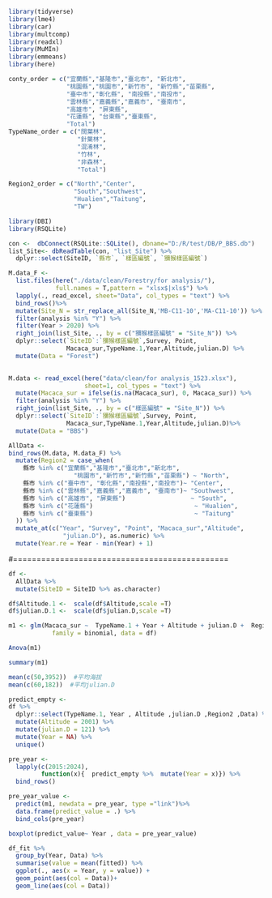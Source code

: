 ```r

library(tidyverse)
library(lme4)
library(car)
library(multcomp)
library(readxl)
library(MuMIn)
library(emmeans)
library(here)
```


```r
conty_order = c("宜蘭縣","基隆市","臺北市", "新北市",
                "桃園縣","桃園市","新竹市", "新竹縣","苗栗縣",
                "臺中市","彰化縣", "南投縣","南投市",
                "雲林縣","嘉義縣","嘉義市", "臺南市",
                "高雄市", "屏東縣",
                "花蓮縣", "台東縣","臺東縣",
                "Total")
TypeName_order = c("闊葉林",
                   "針葉林",
                   "混淆林",
                   "竹林",
                   "非森林",
                   "Total")

Region2_order = c("North","Center",
                  "South","Southwest",
                  "Hualien","Taitung",
                  "TW")
```

```r
library(DBI)
library(RSQLite)

con <-  dbConnect(RSQLite::SQLite(), dbname="D:/R/test/DB/P_BBS.db")
list_Site<- dbReadTable(con, "list_Site") %>% 
  dplyr::select(SiteID, `縣市`, `樣區編號`, `獼猴樣區編號`)
```


```r

M.data_F <- 
  list.files(here("./data/clean/Forestry/for analysis/"),
             full.names = T,pattern = "xlsx$|xls$") %>% 
  lapply(., read_excel, sheet="Data", col_types = "text") %>% 
  bind_rows()%>% 
  mutate(Site_N = str_replace_all(Site_N,'MB-C11-10','MA-C11-10')) %>% 
  filter(analysis %in% "Y") %>% 
  filter(Year > 2020) %>% 
  right_join(list_Site, ., by = c("獼猴樣區編號" = "Site_N")) %>% 
  dplyr::select(`SiteID`:`獼猴樣區編號`,Survey, Point,
                Macaca_sur,TypeName.1,Year,Altitude,julian.D) %>% 
  mutate(Data = "Forest")
  
```

```r
M.data <- read_excel(here("data/clean/for analysis_1523.xlsx"),
                     sheet=1, col_types = "text") %>% 
  mutate(Macaca_sur = ifelse(is.na(Macaca_sur), 0, Macaca_sur)) %>% 
  filter(analysis %in% "Y") %>% 
  right_join(list_Site, ., by = c("樣區編號" = "Site_N")) %>% 
  dplyr::select(`SiteID`:`獼猴樣區編號`,Survey, Point,
                Macaca_sur,TypeName.1,Year,Altitude,julian.D)%>% 
  mutate(Data = "BBS")
```


```r
AllData <- 
bind_rows(M.data, M.data_F) %>% 
  mutate(Region2 = case_when(
    縣市 %in% c("宜蘭縣","基隆市","臺北市","新北市",
                  "桃園市","新竹市","新竹縣","苗栗縣") ~ "North",
    縣市 %in% c("臺中市", "彰化縣","南投縣","南投市")~ "Center",
    縣市 %in% c("雲林縣","嘉義縣","嘉義市", "臺南市")~ "Southwest",
    縣市 %in% c("高雄市", "屏東縣")                  ~ "South",
    縣市 %in% c("花蓮縣")                            ~ "Hualien",
    縣市 %in% c("臺東縣")                            ~ "Taitung"
  )) %>% 
  mutate_at(c("Year", "Survey", "Point", "Macaca_sur","Altitude",
               "julian.D"), as.numeric) %>% 
  mutate(Year.re = Year - min(Year) + 1) 
```

#==============================================

```r
df <- 
  AllData %>% 
  mutate(SiteID = SiteID %>% as.character)
```


```r
df$Altitude.1 <-  scale(df$Altitude,scale =T)
df$julian.D.1 <-  scale(df$julian.D,scale =T)
```



```r
m1 <- glm(Macaca_sur ~  TypeName.1 + Year + Altitude + julian.D +  Region2 + Data  + SiteID, 
            family = binomial, data = df)
```



```r
Anova(m1)

```

```r
summary(m1)
```

```r
mean(c(50,3952))  #平均海拔
mean(c(60,182))  #平均julian.D
```


```r

predict_empty <- 
df %>% 
  dplyr::select(TypeName.1, Year , Altitude ,julian.D ,Region2 ,Data) %>% 
  mutate(Altitude = 2001) %>% 
  mutate(julian.D = 121) %>% 
  mutate(Year = NA) %>% 
  unique()
```


```r
pre_year <- 
  lapply(c(2015:2024),
         function(x){  predict_empty %>%  mutate(Year = x)}) %>%
  bind_rows()

pre_year_value <-
  predict(m1, newdata = pre_year, type ="link")%>% 
  data.frame(predict_value = .) %>% 
  bind_cols(pre_year) 


```


```r
boxplot(predict_value~ Year , data = pre_year_value)
```

```r
df_fit %>% 
  group_by(Year, Data) %>% 
  summarise(value = mean(fitted)) %>% 
  ggplot(., aes(x = Year, y = value)) +
  geom_point(aes(col = Data))+
  geom_line(aes(col = Data))
```

